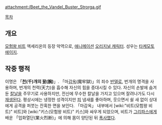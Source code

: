 {{{+1 ストローガ / Strorga }}}

attachment:/Beet_the_Vandel_Buster_Strorga.gif

[[목차]]

== 개요 ==
[[모험왕 비트]] 엑세리온의 등장 악역으로, [[애니메이션]] [[오리지널 캐릭터]]. 성우는 [[타케모토 에이지]].

== 작중 행적 ==
이명은 「'''[[천]](千)개의 [[팔]](腕)'''」. 「마[[감옥]](魔牢獄)」의 죄수 [[반델]]로, 번개의 명격을 사용하며, 번개의 천력(天力)을 흡수해 자신의 힘을 증대시킬 수 있다. 자신의 손발에 숨겨둔 [[칼날]]을 주무기로 사용하지만, 전신에 무수한 칼날을 가지고 있으며 잘려나가도 다시 [[재생]]된다. 평상시에는 냉정한 성격이지만 [[피]] 냄새를 좋아하며, 웃으면서 쉴 새 없이 상대에게 공격을 퍼붓는 잔혹한 면을 보인다. 「마감옥」 내부에서 [wiki:"비트(모험왕 비트)" 비트]와 [wiki:"키스(모험왕 비트)" 키스]와 싸우게 되었으며, 비트가 [[그리파스]]에게 배운 「업화열단(業火烈断)」에 의해 몸이 양단된 뒤 [[폭사]]했다.
